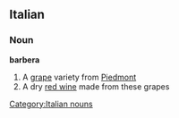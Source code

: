 ==Italian==

===Noun===
'''barbera''' {{m}} {{inv}}

# A [[grape]] variety from [[Piedmont]]
# A dry [[red wine]] made from these grapes

[[Category:Italian nouns]]